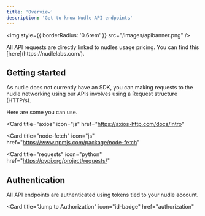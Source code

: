 ```yaml
---
title: 'Overview'
description: 'Get to know Nudle API endpoints'
---
```


<img
  style={{ borderRadius: '0.6rem' }}
  src="/images/apibanner.png"
/>

<Note>
  All API requests are directly linked to nudles usage pricing. You can find this [here](https://nudlelabs.com/).
</Note>

## Getting started

As nudle does not currently have an SDK, you can making requests to the nudle networking using our APIs involves using a Request structure (HTTP/s).

Here are some you can use.

<CardGroup cols={3}>

<Card
  title="axios"
  icon="js"
  href="https://axios-http.com/docs/intro"
>
</Card>

<Card
  title="node-fetch"
  icon="js"
  href="https://www.npmjs.com/package/node-fetch"
>
</Card>

<Card
  title="requests"
  icon="python"
  href="https://pypi.org/project/requests/"
>
</Card>


</CardGroup>

## Authentication

All API endpoints are authenticated using tokens tied to your nudle account.

<Card
  title="Jump to Authorization"
  icon="id-badge"
  href="authorization"
>
</Card>

